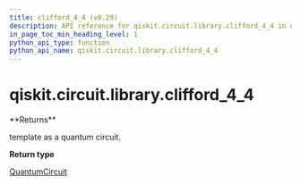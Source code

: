 ```yaml
---
title: clifford_4_4 (v0.29)
description: API reference for qiskit.circuit.library.clifford_4_4 in qiskit v0.29
in_page_toc_min_heading_level: 1
python_api_type: function
python_api_name: qiskit.circuit.library.clifford_4_4
---
```


<span id="qiskit-circuit-library-clifford-4-4" />

# qiskit.circuit.library.clifford\_4\_4

<Function id="qiskit.circuit.library.clifford_4_4" isDedicatedPage={true} github="https://github.com/qiskit/qiskit/tree/stable/0.18/qiskit/circuit/library/templates/clifford/clifford_4_4.py" signature="clifford_4_4()">
  **Returns**

  template as a quantum circuit.

  **Return type**

  [QuantumCircuit](qiskit.circuit.QuantumCircuit "qiskit.circuit.QuantumCircuit")
</Function>

